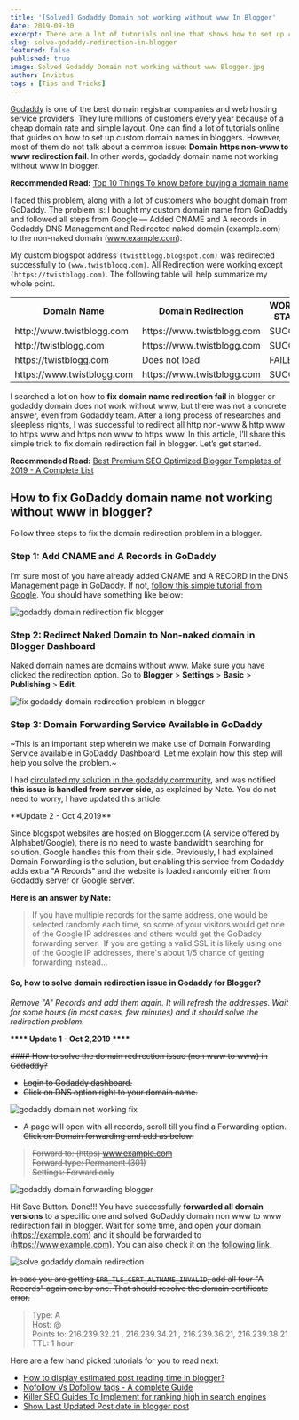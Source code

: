 ```yaml
---
title: '[Solved] Godaddy Domain not working without www In Blogger'
date: 2019-09-30
excerpt: There are a lot of tutorials online that shows how to set up custom domain names from Godaddy in bloggers. However, most of them do not talk about a common issue - Domain https non-www to www redirection fail. In other words, godaddy domain name do not work without www in blogger.  
slug: solve-godaddy-redirection-in-blogger
featured: false
published: true
image: Solved Godaddy Domain not working without www Blogger.jpg
author: Invictus
tags : [Tips and Tricks]
---
```


<a href="https://www.godaddy.com/" rel="nofollow noopener noreferrer" target="_blank">Godaddy</a> is one of the best domain registrar companies and web hosting service providers. They lure millions of customers every year because of a cheap domain rate and simple layout. One can find a lot of tutorials online that guides on how to set up custom domain names in bloggers. However, most of them do not talk about a common issue: **Domain https non-www to www redirection fail**. In other words, godaddy domain name not working without www in blogger.  


**Recommended Read:** [Top 10 Things To know before buying a domain name](https://www.twistblogg.com/2014/03/things-to-know-before-you-buy-domain.html)  


I faced this problem, along with a lot of customers who bought domain from GoDaddy. The problem is: I bought my custom domain name from GoDaddy and followed all steps from Google — Added CNAME and A records in Godaddy DNS Management and Redirected naked domain (example.com) to the non-naked domain (www.example.com). 

My custom blogspot address `(twistblogg.blogspot.com)` was redirected successfully to `(www.twistblogg.com)`. All Redirection were working except `(https://twistblogg.com)`. The following table will help summarize my whole point.  

<table cellpadding="0" cellspacing="0">
    <tbody>
<tr>
            <th>Domain Name</th>
            <th>Domain Redirection</th>
            <th>WORKING STATUS</th>
        </tr>
<tr>
            <td>http://www.twistblogg.com</td>
            <td>https://www.twistblogg.com</td>
            <td>SUCCESS</td>
        </tr>
<tr>
            <td>http://twistblogg.com</td>
            <td>https://www.twistblogg.com</td>
<td>SUCCESS</td>
        </tr>
<tr>
            <td>https://twistblogg.com</td>
<td>Does not load </td>
            <td>FAILED<span style="color: red;">*</span></td>
        </tr>
<tr>
            <td>https://www.twistblogg.com</td>
            <td>https://www.twistblogg.com</td>
<td>SUCCESS</td>
        </tr>
</tbody>
</table>


I searched a lot on how to **fix domain name redirection fail** in blogger or godaddy domain does not work without www, but there was not a concrete answer, even from Godaddy team. After a long process of researches and sleepless nights, I was successful to redirect all http non-www & http www to https www and https non www to https www. In this article, I’ll share this simple trick to fix domain redirection fail in blogger. Let’s get started.  


**Recommended Read:** [Best Premium SEO Optimized Blogger Templates of 2019 - A Complete List](https://www.twistblogg.com/2019/09/best-premium-blogger-templates.html)  
  

  

## How to fix GoDaddy domain name not working without www in blogger?


Follow three steps to fix the domain redirection problem in a blogger.  
  

### Step 1: Add CNAME and A Records in GoDaddy  


I’m sure most of you have already added CNAME and A RECORD in the DNS Management page in GoDaddy. If not, <a rel="nofollow noopener noreferrer" target="_blank" href="https://support.google.com/blogger/answer/1233387">follow this simple tutorial from Google</a>. You should have something like below:  


<Image src="godaddy domain redirection fix blogger.jpg" alt="godaddy domain redirection fix blogger" />



### Step 2: Redirect Naked Domain to Non-naked domain in Blogger Dashboard  


Naked domain names are domains without www. Make sure you have clicked the redirection option. Go to **Blogger** > **Settings** > **Basic** > **Publishing** > **Edit**.  


<Image src="fix godaddy domain redirection problem in blogger.jpg" alt="fix godaddy domain redirection problem in blogger" />



### Step 3: Domain Forwarding Service Available in GoDaddy  


~This is an important step wherein we make use of Domain Forwarding Service available in GoDaddy Dashboard. Let me explain how this step will help you solve the problem.~  
  
  
I had <a href="https://in.godaddy.com/community/Managing-Domains/Domain-Name-Not-working-without-www-in-blogger/m-p/147452#M28381" rel="nofollow noopener noreferrer" target="_blank">circulated my solution in the godaddy community</a>, and was notified **this issue is handled from server side**, as explained by Nate. You do not need to worry, I have updated this article.  

<Span color="red">
**Update 2 - Oct 4,2019**  
</Span>

Since blogspot websites are hosted on Blogger.com (A service offered by Alphabet/Google), there is no need to waste bandwidth searching for solution. Google handles this from their side. Previously, I had explained Domain Forwarding is the solution, but enabling this service from Godaddy adds extra "A Records" and the website is loaded randomly either from Godaddy server or Google server.  


**Here is an answer by Nate:**  


> If you have multiple records for the same address, one would be selected randomly each time, so some of your visitors would get one of the Google IP addresses and others would get the GoDaddy forwarding server.  If you are getting a valid SSL it is likely using one of the Google IP addresses, there's about 1/5 chance of getting forwarding instead...



#### So, how to solve domain redirection issue in Godaddy for Blogger?  


_Remove "A" Records and add them again. It will refresh the addresses. Wait for some hours (in most cases, few minutes) and it should solve the redirection problem._  
  
  
**\*\*\*\* Update 1 - Oct 2,2019 \*\*\*\***  
  

~~#### How to solve the domain redirection issue (non www to www) in Godaddy?~~


*   ~~Login to Godaddy dashboard.~~
*   ~~Click on DNS option right to your domain name.~~


<Image src="godaddy domain not working fix.jpg" alt="godaddy domain not working fix" />
  

*   ~~A page will open with all records, scroll till you find a Forwarding option. Click on Domain forwarding and add as below:~~

> ~~Forward to: (https) www.example.com~~  
> ~~Forward type: Permanent (301)~~  
> ~~Settings: Forward only~~


<Image src="godaddy domain forwarding blogger.jpg" alt="godaddy domain forwarding blogger" />

  
Hit Save Button. Done!!! You have successfully **forwarded all domain versions** to a specific one and solved GoDaddy domain non www to www redirection fail in blogger. Wait for some time, and open your domain (https://example.com) and it should be forwarded to (https://www.example.com). You can also check it on the <a rel="nofollow noopener noreferrer" href="https://www.woorank.com/" target="_blank">following link</a>.  


<Image src="solve godaddy domain redirection.jpg" alt="solve godaddy domain redirection" />

  
~~In case you are getting `ERR_TLS_CERT_ALTNAME_INVALID`, add all four "A Records" again one by one. That should resolve the domain certificate error.~~
  

> Type: A  
> Host: @  
> Points to: 216.239.32.21 , 216.239.34.21 , 216.239.36.21, 216.239.38.21  
> TTL: 1 hour

  
Here are a few hand picked tutorials for you to read next:  

*   [How to display estimated post reading time in blogger?](https://www.twistblogg.com/2019/09/display-estimated-post-reading-time-in-blogger-posts.html)
*   [Nofollow Vs Dofollow tags - A complete Guide](https://www.twistblogg.com/2014/03/understanding-nofollow-and-dofollow-tag.html)
*   [Killer SEO Guides To Implement for ranking high in search engines](https://www.twistblogg.com/2015/10/killer-seo-guides-for-newbie-blogger.html)
*   [Show Last Updated Post date in blogger post](https://www.twistblogg.com/2019/09/show-published-and-last-updated-date-in-blogger-post.html)